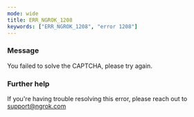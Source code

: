 ```yaml
---
mode: wide
title: ERR_NGROK_1208
keywords: ["ERR_NGROK_1208", "error 1208"]
---
```



### Message

You failed to solve the CAPTCHA, please try again.

<ErrorDetails />

### Further help

If you're having trouble resolving this error, please reach out to [support@ngrok.com](mailto:support@ngrok.com?subject=Help%20with%20ERR_NGROK_1208)
